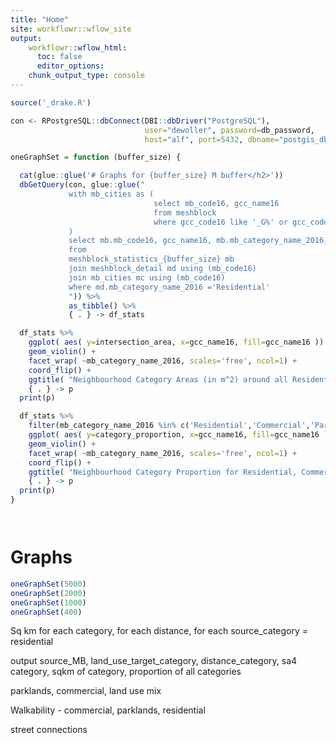 ```yaml
---
title: "Home"
site: workflowr::wflow_site
output:
    workflowr::wflow_html:
      toc: false
      editor_options:
    chunk_output_type: console
---
```



```r
source('_drake.R')

con <- RPostgreSQL::dbConnect(DBI::dbDriver("PostgreSQL"),
                              user="dewoller", password=db_password,
                              host="alf", port=5432, dbname="postgis_db")

oneGraphSet = function (buffer_size) {

  cat(glue::glue('# Graphs for {buffer_size} M buffer</h2>'))
  dbGetQuery(con, glue::glue("
             with mb_cities as (
                                select mb_code16, gcc_name16
                                from meshblock
                                where gcc_code16 like '_G%' or gcc_code16 = '8ACTE'
             )
             select mb.mb_code16, gcc_name16, mb.mb_category_name_2016, population_covered, intersection_area, category_proportion
             from
             meshblock_statistics_{buffer_size} mb
             join meshblock_detail md using (mb_code16)
             join mb_cities mc using (mb_code16)
             where md.mb_category_name_2016 ='Residential'
             ")) %>%
             as_tibble() %>%
             { . } -> df_stats

  df_stats %>%
    ggplot( aes( y=intersection_area, x=gcc_name16, fill=gcc_name16 )) +
    geom_violin() +
    facet_wrap( ~mb_category_name_2016, scales='free', ncol=1) +
    coord_flip() +
    ggtitle( "Neighbourhood Category Areas (in m^2) around all Residential Meshblocks"   ) %>%
    { . } -> p
  print(p)

  df_stats %>%
    filter(mb_category_name_2016 %in% c('Residential','Commercial','Parkland')) %>%
    ggplot( aes( y=category_proportion, x=gcc_name16, fill=gcc_name16 )) +
    geom_violin() +
    facet_wrap( ~mb_category_name_2016, scales='free', ncol=1) +
    coord_flip() +
    ggtitle( "Neighbourhood Category Proportion for Residential, Commerical and Parklands around all Residential Meshblocks"   ) %>%
    { . } -> p
  print(p)
}




```

#  Graphs

```r
oneGraphSet(5000)
oneGraphSet(2000)
oneGraphSet(1000)
oneGraphSet(400)

```


Sq km for each category, for each distance, for each
source_category = residential

output
source_MB, land_use_target_category, distance_category,
sa4 category, sqkm of category, proportion of all categories


parklands, commercial, land use mix

Walkability - commercial, parklands, residential

street connections


